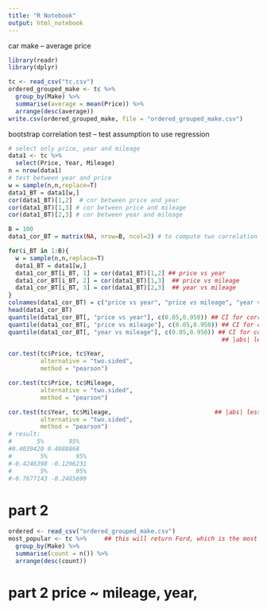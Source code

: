 ```yaml
---
title: "R Notebook"
output: html_notebook
---
```


 car make -- average price
```r
library(readr)
library(dplyr)

tc <- read_csv("tc.csv")
ordered_grouped_make <- tc %>%
  group_by(Make) %>%
  summarise(average = mean(Price)) %>%
  arrange(desc(average))
write.csv(ordered_grouped_make, file = "ordered_grouped_make.csv")
```

bootstrap correlation test -- test assumption to use regression
```r
# select only price, year and mileage
data1 <- tc %>%
  select(Price, Year, Mileage)
n = nrow(data1)
# test between year and price
w = sample(n,n,replace=T)
data1_BT = data1[w,]
cor(data1_BT)[1,2]  # cor between price and year
cor(data1_BT)[1,3] # cor between price and mileage
cor(data1_BT)[2,3] # cor between year and mileage

B = 100
data1_cor_BT = matrix(NA, nrow=B, ncol=3) # to compute two correlation

for(i_BT in 1:B){
  w = sample(n,n,replace=T)
  data1_BT = data1[w,]
  data1_cor_BT[i_BT, 1] = cor(data1_BT)[1,2] ## price vs year
  data1_cor_BT[i_BT, 2] = cor(data1_BT)[1,3]  ## price vs mileage
  data1_cor_BT[i_BT, 3] = cor(data1_BT)[2,3]  ## year vs mileage
}
colnames(data1_cor_BT) = c("price vs year", "price vs mileage", "year vs mileage")
head(data1_cor_BT)
quantile(data1_cor_BT[, "price vs year"], c(0.05,0.950)) ## CI for correlation between price and year
quantile(data1_cor_BT[, "price vs mileage"], c(0.05,0.950)) ## CI for correlation between price and mileage
quantile(data1_cor_BT[, "year vs mileage"], c(0.05,0.950)) ## CI for correlation between year and mileage
                                                            ## |abs| less than 0.8 -- no multicollinearity

cor.test(tc$Price, tc$Year,
         alternative = "two.sided",
         method = "pearson")

cor.test(tc$Price, tc$Mileage,
         alternative = "two.sided",
         method = "pearson")

cor.test(tc$Year, tc$Mileage,                             ## |abs| less than 0.8 -- no multicollinearity
         alternative = "two.sided",
         method = "pearson")
# result:
#       5%       95% 
#0.4039420 0.4088868 
#        5%        95% 
#-0.4246398 -0.1296231 
#        5%        95% 
#-0.7677143 -0.2485699 


```
# part 2
```r
ordered <- read_csv("ordered_grouped_make.csv")
most_popular <- tc %>%     ## this will return Ford, which is the most popular car brand
  group_by(Make) %>%
  summarise(count = n()) %>%
  arrange(desc(count))

```

# part 2 price ~ mileage, year, 

```r

```





